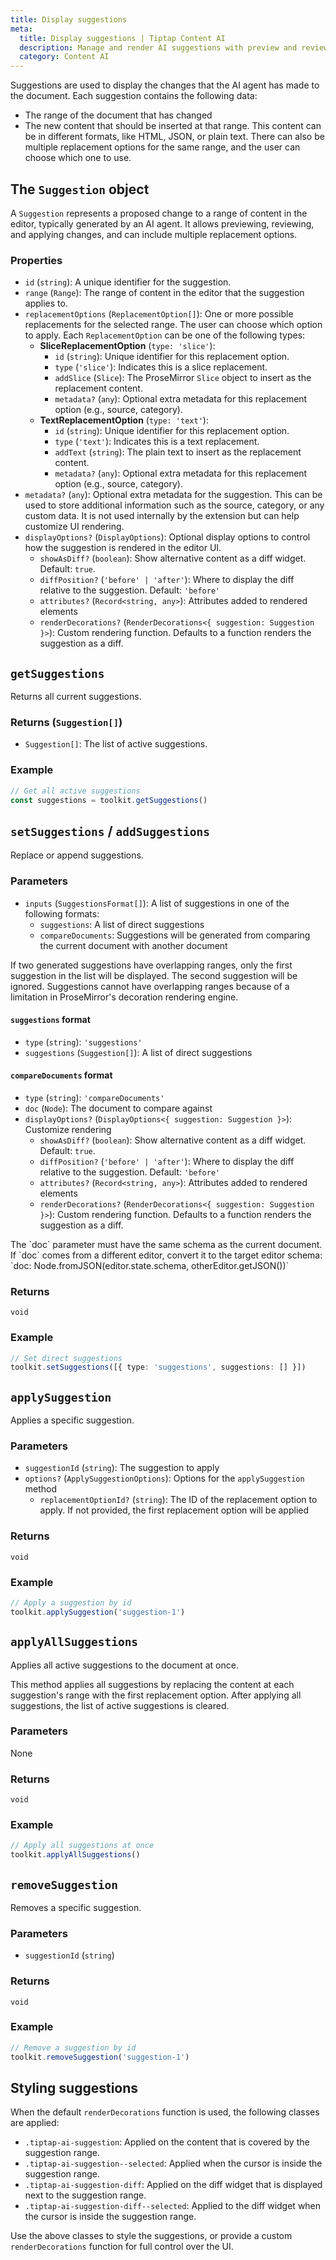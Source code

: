```yaml
---
title: Display suggestions
meta:
  title: Display suggestions | Tiptap Content AI
  description: Manage and render AI suggestions with preview and review modes.
  category: Content AI
---
```



Suggestions are used to display the changes that the AI agent has made to the document. Each suggestion contains the following data:

- The range of the document that has changed
- The new content that should be inserted at that range. This content can be in different formats, like HTML, JSON, or plain text. There can also be multiple replacement options for the same range, and the user can choose which one to use.

## The `Suggestion` object

A `Suggestion` represents a proposed change to a range of content in the editor, typically generated by an AI agent. It allows previewing, reviewing, and applying changes, and can include multiple replacement options.

### Properties

- `id` (`string`): A unique identifier for the suggestion.
- `range` (`Range`): The range of content in the editor that the suggestion applies to.
- `replacementOptions` (`ReplacementOption[]`): One or more possible replacements for the selected range. The user can choose which option to apply. Each `ReplacementOption` can be one of the following types:
  - **SliceReplacementOption** (`type: 'slice'`):
    - `id` (`string`): Unique identifier for this replacement option.
    - `type` (`'slice'`): Indicates this is a slice replacement.
    - `addSlice` (`Slice`): The ProseMirror `Slice` object to insert as the replacement content.
    - `metadata?` (`any`): Optional extra metadata for this replacement option (e.g., source, category).
  - **TextReplacementOption** (`type: 'text'`):
    - `id` (`string`): Unique identifier for this replacement option.
    - `type` (`'text'`): Indicates this is a text replacement.
    - `addText` (`string`): The plain text to insert as the replacement content.
    - `metadata?` (`any`): Optional extra metadata for this replacement option (e.g., source, category).
- `metadata?` (`any`): Optional extra metadata for the suggestion. This can be used to store additional information such as the source, category, or any custom data. It is not used internally by the extension but can help customize UI rendering.
- `displayOptions?` (`DisplayOptions`): Optional display options to control how the suggestion is rendered in the editor UI.
  - `showAsDiff?` (`boolean`): Show alternative content as a diff widget. Default: `true`.
  - `diffPosition?` (`'before' | 'after'`): Where to display the diff relative to the suggestion. Default: `'before'`
  - `attributes?` (`Record<string, any>`): Attributes added to rendered elements
  - `renderDecorations?` (`RenderDecorations<{ suggestion: Suggestion }>`): Custom rendering function. Defaults to a function renders the suggestion as a diff.

## `getSuggestions`

Returns all current suggestions.

### Returns (`Suggestion[]`)

- `Suggestion[]`: The list of active suggestions.

### Example

```ts
// Get all active suggestions
const suggestions = toolkit.getSuggestions()
```

## `setSuggestions` / `addSuggestions`

Replace or append suggestions.

### Parameters

- `inputs` (`SuggestionsFormat[]`): A list of suggestions in one of the following formats:
  - `suggestions`: A list of direct suggestions
  - `compareDocuments`: Suggestions will be generated from comparing the current document with another document

If two generated suggestions have overlapping ranges, only the first suggestion in the list will be displayed. The second suggestion will be ignored. Suggestions cannot have overlapping ranges because of a limitation in ProseMirror's decoration rendering engine.

#### `suggestions` format

- `type` (`string`): `'suggestions'`
- `suggestions` (`Suggestion[]`): A list of direct suggestions

#### `compareDocuments` format

- `type` (`string`): `'compareDocuments'`
- `doc` (`Node`): The document to compare against
- `displayOptions?` (`DisplayOptions<{ suggestion: Suggestion }>`): Customize rendering
  - `showAsDiff?` (`boolean`): Show alternative content as a diff widget. Default: `true`.
  - `diffPosition?` (`'before' | 'after'`): Where to display the diff relative to the suggestion. Default: `'before'`
  - `attributes?` (`Record<string, any>`): Attributes added to rendered elements
  - `renderDecorations?` (`RenderDecorations<{ suggestion: Suggestion }>`): Custom rendering function. Defaults to a function renders the suggestion as a diff.

<Callout title="Schema issue" variant="warning">
  The `doc` parameter must have the same schema as the current document. If `doc` comes from a
  different editor, convert it to the target editor schema: `doc: Node.fromJSON(editor.state.schema,
  otherEditor.getJSON())`
</Callout>

### Returns

`void`

### Example

```ts
// Set direct suggestions
toolkit.setSuggestions([{ type: 'suggestions', suggestions: [] }])
```

## `applySuggestion`

Applies a specific suggestion.

### Parameters

- `suggestionId` (`string`): The suggestion to apply
- `options?` (`ApplySuggestionOptions`): Options for the `applySuggestion` method
  - `replacementOptionId?` (`string`): The ID of the replacement option to apply. If not provided, the first replacement option will be applied

### Returns

`void`

### Example

```ts
// Apply a suggestion by id
toolkit.applySuggestion('suggestion-1')
```

## `applyAllSuggestions`

Applies all active suggestions to the document at once.

This method applies all suggestions by replacing the content at each suggestion's range with the first replacement option. After applying all suggestions, the list of active suggestions is cleared.

### Parameters

None

### Returns

`void`

### Example

```ts
// Apply all suggestions at once
toolkit.applyAllSuggestions()
```

## `removeSuggestion`

Removes a specific suggestion.

### Parameters

- `suggestionId` (`string`)

### Returns

`void`

### Example

```ts
// Remove a suggestion by id
toolkit.removeSuggestion('suggestion-1')
```

## Styling suggestions

When the default `renderDecorations` function is used, the following classes are applied:

- `.tiptap-ai-suggestion`: Applied on the content that is covered by the suggestion range.
- `.tiptap-ai-suggestion--selected`: Applied when the cursor is inside the suggestion range.
- `.tiptap-ai-suggestion-diff`: Applied on the diff widget that is displayed next to the suggestion range.
- `.tiptap-ai-suggestion-diff--selected`: Applied to the diff widget when the cursor is inside the suggestion range.

Use the above classes to style the suggestions, or provide a custom `renderDecorations` function for full control over the UI.
